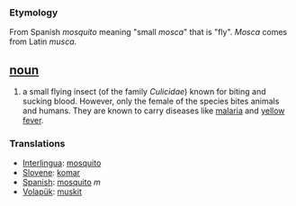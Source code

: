 === Etymology ===
From Spanish ''mosquito'' meaning "small ''mosca''" that is "fly". ''Mosca'' comes from Latin ''musca''.

== [[noun]] ==
#a small flying insect (of the family ''Culicidae'') known for biting and sucking blood. However, only the female of the species bites animals and humans. They are known to carry diseases like [[malaria]] and [[yellow fever]]. 

=== Translations ===
*[[Interlingua]]: [[mosquito]]
*[[Slovene]]: [[komar]]
*[[Spanish]]: [[mosquito]] ''m''
*[[Volapük]]: [[muskit]]